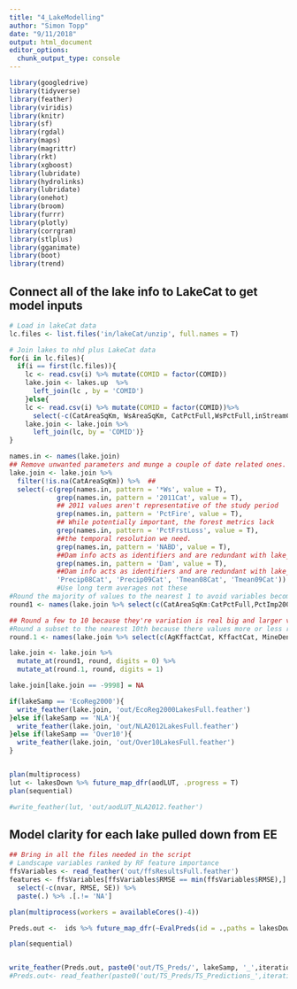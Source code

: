 ```yaml
---
title: "4_LakeModelling"
author: "Simon Topp"
date: "9/11/2018"
output: html_document
editor_options: 
  chunk_output_type: console
---
```


```r
library(googledrive)
library(tidyverse)
library(feather)
library(viridis)
library(knitr)
library(sf)
library(rgdal)
library(maps)
library(magrittr)
library(rkt)
library(xgboost)
library(lubridate)
library(hydrolinks)
library(lubridate)
library(onehot)
library(broom)
library(furrr)
library(plotly)
library(corrgram)
library(stlplus)
library(gganimate)
library(boot)
library(trend)
```


## Connect all of the lake info to LakeCat to get model inputs

```r
# Load in lakeCat data
lc.files <- list.files('in/lakeCat/unzip', full.names = T)

# Join lakes to nhd plus LakeCat data
for(i in lc.files){
  if(i == first(lc.files)){
    lc <- read.csv(i) %>% mutate(COMID = factor(COMID))
    lake.join <- lakes.up  %>%
      left_join(lc , by = 'COMID')
    }else{
    lc <- read.csv(i) %>% mutate(COMID = factor(COMID))%>%
      select(-c(CatAreaSqKm, WsAreaSqKm, CatPctFull,WsPctFull,inStreamCat))
    lake.join <- lake.join %>%
      left_join(lc, by = 'COMID')}
}

names.in <- names(lake.join)
## Remove unwanted parameters and munge a couple of date related ones.
lake.join <- lake.join %>%
  filter(!is.na(CatAreaSqKm)) %>%  ## 
  select(-c(grep(names.in, pattern = '*Ws', value = T), 
            grep(names.in, pattern = '2011Cat', value = T),
            ## 2011 values aren't representative of the study period
            grep(names.in, pattern = 'PctFire', value = T), 
            ## While potentially important, the forest metrics lack 
            grep(names.in, pattern = 'PctFrstLoss', value = T), 
            ##the temporal resolution we need.
            grep(names.in, pattern = 'NABD', value = T), 
            ##Dam info acts as identifiers and are redundant with lake_type/area
            grep(names.in, pattern = 'Dam', value = T), 
            ##Dam info acts as identifiers and are redundant with lake_type/area
            'Precip08Cat', 'Precip09Cat', 'Tmean08Cat', 'Tmean09Cat'))
            #Use long term averages not these
#Round the majority of values to the nearest 1 to avoid variables become 'unique ID's)
round1 <- names(lake.join %>% select(c(CatAreaSqKm:CatPctFull,PctImp2006Cat, PctCarbResidCat:WetIndexCat)))

## Round a few to 10 because they're variation is real big and larger values with 
#Round a subset to the nearest 10th because there values more or less range from 0 to 1.
round.1 <- names(lake.join %>% select(c(AgKffactCat, KffactCat, MineDensCat)))

lake.join <- lake.join %>%
  mutate_at(round1, round, digits = 0) %>%
  mutate_at(round.1, round, digits = 1)

lake.join[lake.join == -9998] = NA

if(lakeSamp == 'EcoReg2000'){
  write_feather(lake.join, 'out/EcoReg2000LakesFull.feather')
}else if(lakeSamp == 'NLA'){
  write_feather(lake.join, 'out/NLA2012LakesFull.feather')
}else if(lakeSamp == 'Over10'){
  write_feather(lake.join, 'out/Over10LakesFull.feather')
}


plan(multiprocess)
lut <- lakesDown %>% future_map_dfr(aodLUT, .progress = T)
plan(sequential)

#write_feather(lut, 'out/aodLUT_NLA2012.feather')
```

## Model clarity for each lake pulled down from EE

```r
## Bring in all the files needed in the script
# Landscape variables ranked by RF feature importance
ffsVariables <- read_feather('out/ffsResultsFull.feather')
features <- ffsVariables[ffsVariables$RMSE == min(ffsVariables$RMSE),] %>%
  select(-c(nvar, RMSE, SE)) %>%
  paste(.) %>% .[.!= 'NA']

plan(multiprocess(workers = availableCores()-4))

Preds.out <-  ids %>% future_map_dfr(~EvalPreds(id = .,paths = lakesDown, lakesUp = lake.join, log = log, model = model, features = features, lakeSamp = lakeSamp), .progress = T)

plan(sequential)


write_feather(Preds.out, paste0('out/TS_Preds/', lakeSamp, '_',iteration,'.feather'))
#Preds.out<- read_feather(paste0('out/TS_Preds/TS_Predictions_',iteration,'.feather'))
```



